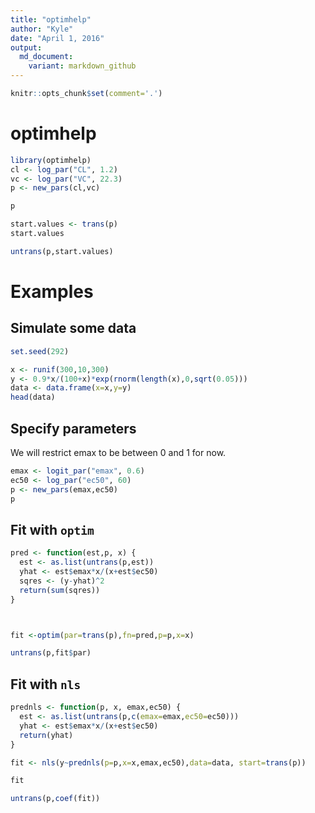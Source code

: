 ```yaml
---
title: "optimhelp"
author: "Kyle"
date: "April 1, 2016"
output: 
  md_document:
    variant: markdown_github
---
```


```r
knitr::opts_chunk$set(comment='.')

```


# optimhelp

```r
library(optimhelp)
cl <- log_par("CL", 1.2)
vc <- log_par("VC", 22.3)
p <- new_pars(cl,vc)

```



```r
p
```

```r
start.values <- trans(p)
start.values
```


```r
untrans(p,start.values)
```


# Examples


## Simulate some data
```r
set.seed(292)

x <- runif(300,10,300)
y <- 0.9*x/(100+x)*exp(rnorm(length(x),0,sqrt(0.05)))
data <- data.frame(x=x,y=y)
head(data)

```

## Specify parameters
We will restrict emax to be between 0 and 1 for now.
```r
emax <- logit_par("emax", 0.6)
ec50 <- log_par("ec50", 60)
p <- new_pars(emax,ec50)
p

```



## Fit with `optim`
```r

pred <- function(est,p, x) {
  est <- as.list(untrans(p,est))
  yhat <- est$emax*x/(x+est$ec50)
  sqres <- (y-yhat)^2
  return(sum(sqres))
}



fit <-optim(par=trans(p),fn=pred,p=p,x=x)

untrans(p,fit$par)

```




## Fit with `nls`
```r
prednls <- function(p, x, emax,ec50) {
  est <- as.list(untrans(p,c(emax=emax,ec50=ec50)))
  yhat <- est$emax*x/(x+est$ec50)
  return(yhat)
}

fit <- nls(y~prednls(p=p,x=x,emax,ec50),data=data, start=trans(p))

fit

untrans(p,coef(fit))

```






